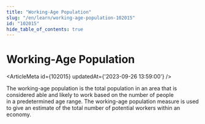 ```yaml
---
title: "Working-Age Population"
slug: "/en/learn/working-age-population-102015"
id: "102015"
hide_table_of_contents: true
---
```



# Working-Age Population

<ArticleMeta id={102015} updatedAt={'2023-09-26 13:59:00'} />
<div className='border-solid border-b border-t-0 my-4 border-[var(--ifm-color-gray-300)]' />

The working-age population is the total population in an area that is considered able and likely to work based on the number of people in a predetermined age range. The working-age population measure is used to give an estimate of the total number of potential workers within an economy.
